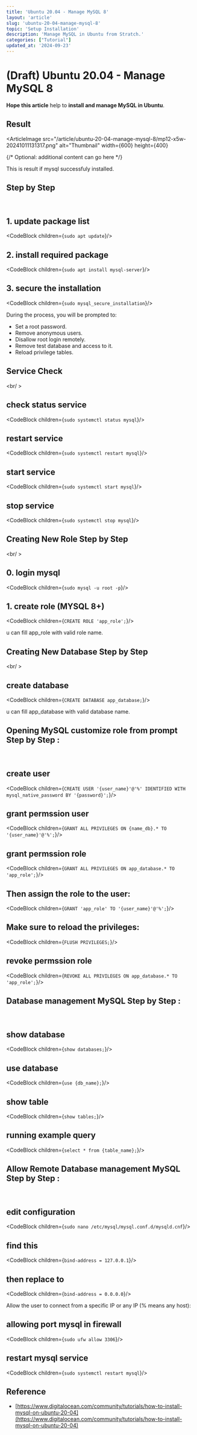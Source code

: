 ```yaml
---
title: 'Ubuntu 20.04 - Manage MySQL 8'
layout: 'article'
slug: 'ubuntu-20-04-manage-mysql-8'
topic: 'Setup Installation'
description: 'Manage MySQL in Ubuntu from Stratch.'
categories: ["Tutorial"]
updated_at: '2024-09-23'
---
```



<ArticleHeader>

# (Draft) Ubuntu 20.04 - Manage MySQL 8

<strong className="text-brand-blue-medium">Hope this article</strong> help to <strong className="text-brand-purple">install and manage MySQL in Ubuntu</strong>.

</ArticleHeader>

<ArticleContent>

## Result

<ArticleImage
  src="/article/ubuntu-20-04-manage-mysql-8/mp12-x5w-20241011131317.png"
  alt="Thumbnail"
  width={600}
  height={400}
>
  {/* Optional: additional content can go here */}
</ArticleImage>

This is result if mysql successfuly installed.

## Step by Step

<br />

## 1. update package list

<CodeBlock children={`sudo apt update`}/>

## 2. install required package

<CodeBlock children={`sudo apt install mysql-server`}/>

## 3. secure the installation

<CodeBlock children={`sudo mysql_secure_installation`}/>

During the process, you will be prompted to:

- Set a root password.
- Remove anonymous users.
- Disallow root login remotely.
- Remove test database and access to it.
- Reload privilege tables.

## Service Check

<br/ >

## check status service

<CodeBlock children={`sudo systemctl status mysql`}/>

## restart service

<CodeBlock children={`sudo systemctl restart mysql`}/>


## start service

<CodeBlock children={`sudo systemctl start mysql`}/>

## stop service

<CodeBlock children={`sudo systemctl stop mysql`}/>

## Creating New Role Step by Step

<br/ >

## 0. login mysql

<CodeBlock children={`sudo mysql -u root -p`}/>

## 1. create role (MYSQL 8+)

<CodeBlock children={`CREATE ROLE 'app_role';`}/>

u can fill app_role with valid role name.

## Creating New Database Step by Step

<br/ >

## create database

<CodeBlock children={`CREATE DATABASE app_database;`}/>

u can fill app_database with valid database name.

## Opening MySQL customize role from prompt Step by Step :

<br />

## create user

<CodeBlock children={`CREATE USER '{user_name}'@'%' IDENTIFIED WITH mysql_native_password BY '{password}';`}/>

## grant permssion user

<CodeBlock children={`GRANT ALL PRIVILEGES ON {name_db}.* TO '{user_name}'@'%';`}/>

## grant permssion role

<CodeBlock children={`GRANT ALL PRIVILEGES ON app_database.* TO 'app_role';`}/>

## Then assign the role to the user:

<CodeBlock children={`GRANT 'app_role' TO '{user_name}'@'%';`}/>

## Make sure to reload the privileges:

<CodeBlock children={`FLUSH PRIVILEGES;`}/>

## revoke permssion role

<CodeBlock children={`REVOKE ALL PRIVILEGES ON app_database.* TO 'app_role';`}/>

## Database management MySQL Step by Step :

<br />

## show database

<CodeBlock children={`show databases;`}/>

## use database

<CodeBlock children={`use {db_name};`}/>

## show table

<CodeBlock children={`show tables;`}/>

## running example query

<CodeBlock children={`select * from {table_name};`}/>

## Allow Remote Database management MySQL Step by Step :

<br />

## edit configuration

<CodeBlock children={`sudo nano /etc/mysql/mysql.conf.d/mysqld.cnf`}/>

## find this

<CodeBlock children={`bind-address = 127.0.0.1`}/>

## then replace to

<CodeBlock children={`bind-address = 0.0.0.0`}/>

Allow the user to connect from a specific IP or any IP (% means any host):

## allowing port mysql in firewall

<CodeBlock children={`sudo ufw allow 3306`}/>

## restart mysql service

<CodeBlock children={`sudo systemctl restart mysql`}/>


</ArticleContent>

<ArticleSidebar>

## Reference
- [https://www.digitalocean.com/community/tutorials/how-to-install-mysql-on-ubuntu-20-04](https://www.digitalocean.com/community/tutorials/how-to-install-mysql-on-ubuntu-20-04)

</ArticleSidebar>
